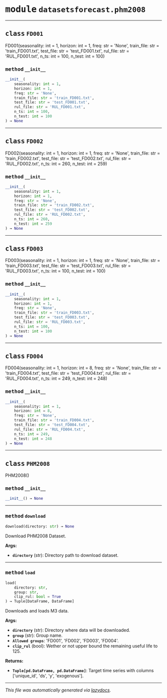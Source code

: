 



# <kbd>module</kbd> `datasetsforecast.phm2008`






---



## <kbd>class</kbd> `FD001`
FD001(seasonality: int = 1, horizon: int = 1, freq: str = 'None', train_file: str = 'train_FD001.txt', test_file: str = 'test_FD001.txt', rul_file: str = 'RUL_FD001.txt', n_ts: int = 100, n_test: int = 100) 



### <kbd>method</kbd> `__init__`

```python
__init__(
    seasonality: int = 1,
    horizon: int = 1,
    freq: str = 'None',
    train_file: str = 'train_FD001.txt',
    test_file: str = 'test_FD001.txt',
    rul_file: str = 'RUL_FD001.txt',
    n_ts: int = 100,
    n_test: int = 100
) → None
```









---



## <kbd>class</kbd> `FD002`
FD002(seasonality: int = 1, horizon: int = 1, freq: str = 'None', train_file: str = 'train_FD002.txt', test_file: str = 'test_FD002.txt', rul_file: str = 'RUL_FD002.txt', n_ts: int = 260, n_test: int = 259) 



### <kbd>method</kbd> `__init__`

```python
__init__(
    seasonality: int = 1,
    horizon: int = 1,
    freq: str = 'None',
    train_file: str = 'train_FD002.txt',
    test_file: str = 'test_FD002.txt',
    rul_file: str = 'RUL_FD002.txt',
    n_ts: int = 260,
    n_test: int = 259
) → None
```









---



## <kbd>class</kbd> `FD003`
FD003(seasonality: int = 1, horizon: int = 1, freq: str = 'None', train_file: str = 'train_FD003.txt', test_file: str = 'test_FD003.txt', rul_file: str = 'RUL_FD003.txt', n_ts: int = 100, n_test: int = 100) 



### <kbd>method</kbd> `__init__`

```python
__init__(
    seasonality: int = 1,
    horizon: int = 1,
    freq: str = 'None',
    train_file: str = 'train_FD003.txt',
    test_file: str = 'test_FD003.txt',
    rul_file: str = 'RUL_FD003.txt',
    n_ts: int = 100,
    n_test: int = 100
) → None
```









---



## <kbd>class</kbd> `FD004`
FD004(seasonality: int = 1, horizon: int = 8, freq: str = 'None', train_file: str = 'train_FD004.txt', test_file: str = 'test_FD004.txt', rul_file: str = 'RUL_FD004.txt', n_ts: int = 249, n_test: int = 248) 



### <kbd>method</kbd> `__init__`

```python
__init__(
    seasonality: int = 1,
    horizon: int = 8,
    freq: str = 'None',
    train_file: str = 'train_FD004.txt',
    test_file: str = 'test_FD004.txt',
    rul_file: str = 'RUL_FD004.txt',
    n_ts: int = 249,
    n_test: int = 248
) → None
```









---



## <kbd>class</kbd> `PHM2008`
PHM2008() 



### <kbd>method</kbd> `__init__`

```python
__init__() → None
```








---



### <kbd>method</kbd> `download`

```python
download(directory: str) → None
```

Download PHM2008 Dataset. 



**Args:**
 
 - <b>`directory`</b> (str):  Directory path to download dataset. 

---



### <kbd>method</kbd> `load`

```python
load(
    directory: str,
    group: str,
    clip_rul: bool = True
) → Tuple[DataFrame, DataFrame]
```

Downloads and loads M3 data. 



**Args:**
 
 - <b>`directory`</b> (str):  Directory where data will be downloaded. 
 - <b>`group`</b> (str):  Group name. 
 - <b>`Allowed groups`</b>:  'FD001', 'FD002', 'FD003', 'FD004'. 
 - <b>`clip_rul`</b> (bool):  Wether or not upper bound the remaining useful life to 125. 



**Returns:**
 
 - <b>`Tuple[pd.DataFrame, pd.DataFrame]`</b>:  Target time series with columns ['unique_id', 'ds', 'y', 'exogenous']. 




---

_This file was automatically generated via [lazydocs](https://github.com/ml-tooling/lazydocs)._
